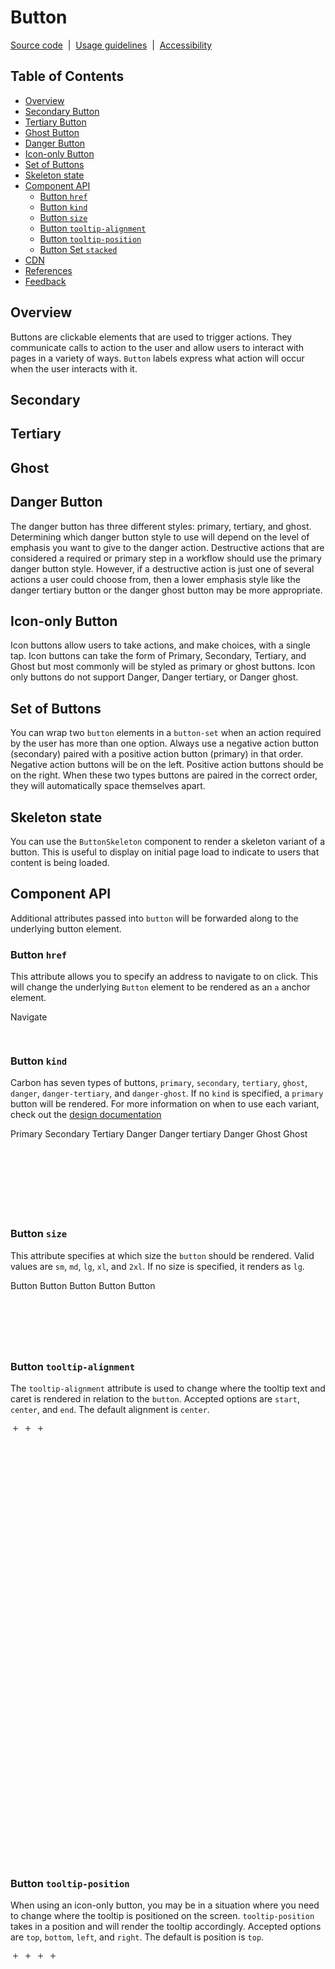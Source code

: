 
<Meta of={ButtonStories} />

# Button

[Source code](https://github.com/carbon-design-system/carbon/tree/main/packages/web-components/src/components/button)
&nbsp;|&nbsp;
[Usage guidelines](https://www.carbondesignsystem.com/components/button/usage)
&nbsp;|&nbsp;
[Accessibility](https://www.carbondesignsystem.com/components/button/accessibility)

## Table of Contents

- [Overview](#overview)
- [Secondary Button](#secondary)
- [Tertiary Button](#tertiary)
- [Ghost Button](#ghost)
- [Danger Button](#danger-button)
- [Icon-only Button](#icon-only-button)
- [Set of Buttons](#set-of-buttons)
- [Skeleton state](#skeleton-state)
- [Component API](#component-api)
  - [Button `href`](#button-href)
  - [Button `kind`](#button-kind)
  - [Button `size`](#button-size)
  - [Button `tooltip-alignment`](#button-tooltip-alignment)
  - [Button `tooltip-position`](#button-tooltip-position)
  - [Button Set `stacked`](#button-set-stacked)
- [CDN](#cdn)
- [References](#references)
- [Feedback](#feedback)

## Overview

Buttons are clickable elements that are used to trigger actions. They
communicate calls to action to the user and allow users to interact with pages
in a variety of ways. `Button` labels express what action will occur when the
user interacts with it.

<Canvas of={ButtonStories.Default} />

## Secondary

<Canvas of={ButtonStories.Secondary} />

## Tertiary

<Canvas of={ButtonStories.Tertiary} />

## Ghost

<Canvas of={ButtonStories.Ghost} />

## Danger Button

The danger button has three different styles: primary, tertiary, and ghost.
Determining which danger button style to use will depend on the level of
emphasis you want to give to the danger action. Destructive actions that are
considered a required or primary step in a workflow should use the primary
danger button style. However, if a destructive action is just one of several
actions a user could choose from, then a lower emphasis style like the danger
tertiary button or the danger ghost button may be more appropriate.

<Canvas of={ButtonStories.Danger} />

## Icon-only Button

Icon buttons allow users to take actions, and make choices, with a single tap.
Icon buttons can take the form of Primary, Secondary, Tertiary, and Ghost but
most commonly will be styled as primary or ghost buttons. Icon only buttons do
not support Danger, Danger tertiary, or Danger ghost.

<Canvas of={ButtonStories.IconButton} />

## Set of Buttons

You can wrap two `button` elements in a `button-set` when an action required by
the user has more than one option. Always use a negative action button
(secondary) paired with a positive action button (primary) in that order.
Negative action buttons will be on the left. Positive action buttons should be
on the right. When these two types buttons are paired in the correct order, they
will automatically space themselves apart.

<Canvas of={ButtonStories.SetOfButtons} />

## Skeleton state

You can use the `ButtonSkeleton` component to render a skeleton variant of a
button. This is useful to display on initial page load to indicate to users that
content is being loaded.

<Canvas of={ButtonStories.Skeleton} />

## Component API

<ArgTypes of="cds-button" />

Additional attributes passed into `button` will be forwarded along to the
underlying button element.

### Button `href`

This attribute allows you to specify an address to navigate to on click. This
will change the underlying `Button` element to be rendered as an `a` anchor
element.

<Unstyled>
  <cds-button href="https://www.carbondesignsystem.com">Navigate</cds-button>
</Unstyled>

```html
<cds-button href="https://www.carbondesignsystem.com">Navigate</cds-button>
```

### Button `kind`

Carbon has seven types of buttons, `primary`, `secondary`, `tertiary`, `ghost`,
`danger`, `danger-tertiary`, and `danger-ghost`. If no `kind` is specified, a
`primary` button will be rendered. For more information on when to use each
variant, check out the
[design documentation](https://www.carbondesignsystem.com/components/button/usage#overview)

<Unstyled>
  <div style={{ display: 'flex', justifyContent: 'space-between' }}>
    <cds-button>Primary</cds-button>
    <cds-button kind="secondary">Secondary</cds-button>
    <cds-button kind="tertiary">Tertiary </cds-button>
    <cds-button kind="danger">Danger</cds-button>
    <cds-button kind="danger-tertiary">Danger tertiary</cds-button>
    <cds-button kind="danger-ghost">Danger Ghost</cds-button>
    <cds-button kind="ghost">Ghost</cds-button>
  </div>
</Unstyled>

```html
<cds-button>Primary</cds-button>
<cds-button kind="secondary">Secondary</cds-button>
<cds-button kind="tertiary">Tertiary </cds-button>
<cds-button kind="danger">Danger</cds-button>
<cds-button kind="danger-tertiary">Danger tertiary</cds-button>
<cds-button kind="danger-ghost">Danger Ghost</cds-button>
<cds-button kind="ghost">Ghost</cds-button>
```

### Button `size`

This attribute specifies at which size the `button` should be rendered. Valid
values are `sm`, `md`, `lg`, `xl`, and `2xl`. If no size is specified, it
renders as `lg`.

<cds-button>Button</cds-button> <cds-button size="sm">Button</cds-button>
<cds-button size="md">Button</cds-button>
<cds-button size="xl">Button</cds-button>
<cds-button size="2xl">Button</cds-button>

```html
<cds-button>Button</cds-button>
<cds-button size="sm">Button</cds-button>
<cds-button size="md">Button</cds-button>
<cds-button size="xl">Button</cds-button>
<cds-button size="2xl">Button</cds-button>
```

### Button `tooltip-alignment`

The `tooltip-alignment` attribute is used to change where the tooltip text and
caret is rendered in relation to the `button`. Accepted options are `start`,
`center`, and `end`. The default alignment is `center`.

<cds-button
  tooltip-text="Add to selection"
  tooltip-alignment="start">

  <svg
    focusable="false"
    preserveAspectRatio="xMidYMid meet"
    xmlns="http://www.w3.org/2000/svg"
    fill="currentColor"
    aria-hidden="true"
    width="16"
    height="16"
    viewBox="0 0 32 32"
    slot="icon">
    <path d="M17 15L17 8 15 8 15 15 8 15 8 17 15 17 15 24 17 24 17 17 24 17 24 15z"></path>
  </svg>
</cds-button>
<cds-button
  tooltip-text="Add to selection">
  <svg
    focusable="false"
    preserveAspectRatio="xMidYMid meet"
    xmlns="http://www.w3.org/2000/svg"
    fill="currentColor"
    aria-hidden="true"
    width="16"
    height="16"
    viewBox="0 0 32 32"
    slot="icon">
    <path d="M17 15L17 8 15 8 15 15 8 15 8 17 15 17 15 24 17 24 17 17 24 17 24 15z"></path>
  </svg>
</cds-button>
<cds-button
  tooltip-text="Add to selection"
  tooltip-alignment="end">
  <svg
    focusable="false"
    preserveAspectRatio="xMidYMid meet"
    xmlns="http://www.w3.org/2000/svg"
    fill="currentColor"
    aria-hidden="true"
    width="16"
    height="16"
    viewBox="0 0 32 32"
    slot="icon">
    <path d="M17 15L17 8 15 8 15 15 8 15 8 17 15 17 15 24 17 24 17 17 24 17 24 15z"></path>
  </svg>
</cds-button>

```html
<cds-button tooltip-text="Add to selection" tooltip-alignment="start">
  <svg
    focusable="false"
    preserveAspectRatio="xMidYMid meet"
    xmlns="http://www.w3.org/2000/svg"
    fill="currentColor"
    aria-hidden="true"
    width="16"
    height="16"
    viewBox="0 0 32 32"
    slot="icon">
    <path
      d="M17 15L17 8 15 8 15 15 8 15 8 17 15 17 15 24 17 24 17 17 24 17 24 15z"></path>
  </svg>
</cds-button>
<cds-button tooltip-text="Add to selection">
  <svg
    focusable="false"
    preserveAspectRatio="xMidYMid meet"
    xmlns="http://www.w3.org/2000/svg"
    fill="currentColor"
    aria-hidden="true"
    width="16"
    height="16"
    viewBox="0 0 32 32"
    slot="icon">
    <path
      d="M17 15L17 8 15 8 15 15 8 15 8 17 15 17 15 24 17 24 17 17 24 17 24 15z"></path>
  </svg>
</cds-button>
<cds-button tooltip-text="Add to selection" tooltip-alignment="end">
  <svg
    focusable="false"
    preserveAspectRatio="xMidYMid meet"
    xmlns="http://www.w3.org/2000/svg"
    fill="currentColor"
    aria-hidden="true"
    width="16"
    height="16"
    viewBox="0 0 32 32"
    slot="icon">
    <path
      d="M17 15L17 8 15 8 15 15 8 15 8 17 15 17 15 24 17 24 17 17 24 17 24 15z"></path>
  </svg>
</cds-button>
```

### Button `tooltip-position`

When using an icon-only button, you may be in a situation where you need to
change where the tooltip is positioned on the screen. `tooltip-position` takes
in a position and will render the tooltip accordingly. Accepted options are
`top`, `bottom`, `left`, and `right`. The default is position is `top`.

<cds-button
  tooltip-text="Icon Description"
  kind="primary"
  tooltip-position="top">

  <svg
    focusable="false"
    preserveAspectRatio="xMidYMid meet"
    xmlns="http://www.w3.org/2000/svg"
    fill="currentColor"
    aria-hidden="true"
    width="16"
    height="16"
    viewBox="0 0 32 32"
    slot="icon">
    <path d="M17 15L17 8 15 8 15 15 8 15 8 17 15 17 15 24 17 24 17 17 24 17 24 15z"></path>
  </svg>
</cds-button>
<cds-button
  tooltip-text="Icon Description"
  kind="primary"
  tooltip-position="right">
  <svg
    focusable="false"
    preserveAspectRatio="xMidYMid meet"
    xmlns="http://www.w3.org/2000/svg"
    fill="currentColor"
    aria-hidden="true"
    width="16"
    height="16"
    viewBox="0 0 32 32"
    slot="icon">
    <path d="M17 15L17 8 15 8 15 15 8 15 8 17 15 17 15 24 17 24 17 17 24 17 24 15z"></path>
  </svg>
</cds-button>
<cds-button
  tooltip-text="Icon Description"
  kind="primary"
  tooltip-position="bottom">
  <svg
    focusable="false"
    preserveAspectRatio="xMidYMid meet"
    xmlns="http://www.w3.org/2000/svg"
    fill="currentColor"
    aria-hidden="true"
    width="16"
    height="16"
    viewBox="0 0 32 32"
    slot="icon">
    <path d="M17 15L17 8 15 8 15 15 8 15 8 17 15 17 15 24 17 24 17 17 24 17 24 15z"></path>
  </svg>
</cds-button>
<cds-button
  tooltip-text="Icon Description"
  kind="primary"
  tooltip-position="left">
  <svg
    focusable="false"
    preserveAspectRatio="xMidYMid meet"
    xmlns="http://www.w3.org/2000/svg"
    fill="currentColor"
    aria-hidden="true"
    width="16"
    height="16"
    viewBox="0 0 32 32"
    slot="icon">
    <path d="M17 15L17 8 15 8 15 15 8 15 8 17 15 17 15 24 17 24 17 17 24 17 24 15z"></path>
  </svg>
</cds-button>

```html
<cds-button tooltip-text="Add" kind="primary" tooltip-position="top">
  <svg
    focusable="false"
    preserveAspectRatio="xMidYMid meet"
    xmlns="http://www.w3.org/2000/svg"
    fill="currentColor"
    aria-hidden="true"
    width="16"
    height="16"
    viewBox="0 0 32 32"
    slot="icon">
    <path
      d="M17 15L17 8 15 8 15 15 8 15 8 17 15 17 15 24 17 24 17 17 24 17 24 15z"></path>
  </svg>
</cds-button>
<cds-button tooltip-text="Add" kind="primary" tooltip-position="right">
  <svg
    focusable="false"
    preserveAspectRatio="xMidYMid meet"
    xmlns="http://www.w3.org/2000/svg"
    fill="currentColor"
    aria-hidden="true"
    width="16"
    height="16"
    viewBox="0 0 32 32"
    slot="icon">
    <path
      d="M17 15L17 8 15 8 15 15 8 15 8 17 15 17 15 24 17 24 17 17 24 17 24 15z"></path>
  </svg>
</cds-button>
<cds-button tooltip-text="Add" kind="primary" tooltip-position="bottom">
  <svg
    focusable="false"
    preserveAspectRatio="xMidYMid meet"
    xmlns="http://www.w3.org/2000/svg"
    fill="currentColor"
    aria-hidden="true"
    width="16"
    height="16"
    viewBox="0 0 32 32"
    slot="icon">
    <path
      d="M17 15L17 8 15 8 15 15 8 15 8 17 15 17 15 24 17 24 17 17 24 17 24 15z"></path>
  </svg>
</cds-button>
<cds-button tooltip-text="Add" kind="primary" tooltip-position="left">
  <svg
    focusable="false"
    preserveAspectRatio="xMidYMid meet"
    xmlns="http://www.w3.org/2000/svg"
    fill="currentColor"
    aria-hidden="true"
    width="16"
    height="16"
    viewBox="0 0 32 32"
    slot="icon">
    <path
      d="M17 15L17 8 15 8 15 15 8 15 8 17 15 17 15 24 17 24 17 17 24 17 24 15z"></path>
  </svg>
</cds-button>
```

### Button Set `stacked`

By using the `stacked` attribute with the `button-set` component, you can
arrange your two `button` elements vertically

<cds-button-set stacked="">
  <cds-button kind="secondary">Secondary button</cds-button>
  <cds-button kind="primary">Primary button</cds-button>
</cds-button-set>

```html
<cds-button-set stacked="">
  <cds-button kind="secondary">Secondary button</cds-button>
  <cds-button kind="primary">Primary button</cds-button>
</cds-button-set>
```

<Markdown>{`${cdnJs({ components: ['button'] })}`}</Markdown>

## References

[MDN: ARIA button role](https://developer.mozilla.org/en-US/docs/Web/Accessibility/ARIA/Roles/button_role)

[W3: Role attribute](https://www.w3.org/WAI/PF/HTML/wiki/RoleAttribute)

[W3: ARIA button role example](https://www.w3.org/TR/2016/WD-wai-aria-practices-1.1-20160317/examples/button/button.html)

## Feedback

Help us improve this component by providing feedback, asking questions on Slack,
or updating this file on
[GitHub](https://github.com/carbon-design-system/carbon/edit/main/packages/web-components/src/components/button/button.mdx)
